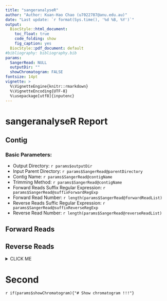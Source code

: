 ```yaml
---
title: "sangeranalyseR"
author: "Author: Kuan-Hao Chao (u7022787@anu.edu.au)"
date: "Last update: `r format(Sys.time(), '%d %B, %Y')`"
output: 
  BiocStyle::html_document:
    toc_float: true
    code_folding: show
    fig_caption: yes
  BiocStyle::pdf_document: default
#bibliography: bibliography.bib
params:
  SangerRead: NULL
  outputDir: ""
  showChromatogram: FALSE
fontsize: 14pt
vignette: >
  %\VignetteEngine{knitr::rmarkdown}
  %\VignetteEncoding{UTF-8}
  %\usepackage[utf8]{inputenc}
---
```



# sangeranalyseR Report

## Contig
### Basic Parameters:
* Output Directory: `r params$outputDir`
* Input Parent Directory:  `r params$SangerRead@parentDirectory`
* Contig Name: `r params$SangerRead@contigName`
* Trimming Method: `r params$SangerRead@contigName`
* Forward Reads Suffix Regular Expression: `r params$SangerRead@suffixForwardRegExp`
* Forward Read Number: `r length(params$SangerRead@forwardReadList)`
* Reverse Reads Suffic Regular Expression: `r params$SangerRead@suffixReverseRegExp`
* Reverse Read Number: `r length(params$SangerRead@reverseReadList)`


## Forward Reads


## Reverse Reads



<details><summary>CLICK ME</summary>
## yes, even hidden code blocks!
```r
print(params$SangerRead@readFileName)
```
</details>

# Second
`r if(params$showChromatogram){"# Show chromatogram !!!"}`









